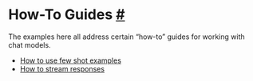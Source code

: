  How-To Guides
 [#](#how-to-guides "Permalink to this headline")
=================================================================
 The examples here all address certain “how-to” guides for working with chat models.
* [How to use few shot examples](examples/few_shot_examples.html)
* [How to stream responses](examples/streaming.html)